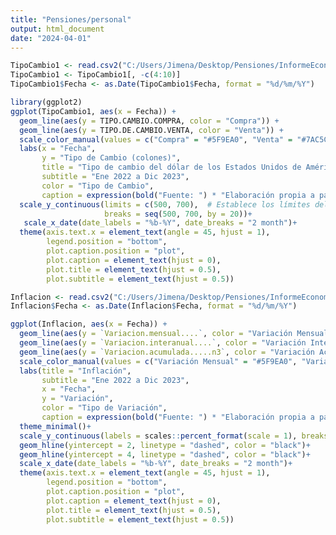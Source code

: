 ```yaml
---
title: "Pensiones/personal"
output: html_document
date: "2024-04-01"
---
```




```r
TipoCambio1 <- read.csv2("C:/Users/Jimena/Desktop/Pensiones/InformeEconomico/TipoCambio1.csv")
TipoCambio1 <- TipoCambio1[, -c(4:10)]
TipoCambio1$Fecha <- as.Date(TipoCambio1$Fecha, format = "%d/%m/%Y")
```

```r
library(ggplot2)
ggplot(TipoCambio1, aes(x = Fecha)) +
  geom_line(aes(y = TIPO.CAMBIO.COMPRA, color = "Compra")) +
  geom_line(aes(y = TIPO.DE.CAMBIO.VENTA, color = "Venta")) +
  scale_color_manual(values = c("Compra" = "#5F9EA0", "Venta" = "#7AC5CD")) +
  labs(x = "Fecha", 
       y = "Tipo de Cambio (colones)",
       title = "Tipo de cambio del dólar de los Estados Unidos de América", 
       subtitle = "Ene 2022 a Dic 2023",
       color = "Tipo de Cambio",
       caption = expression(bold("Fuente: ") * "Elaboración propia a partir de datos del BCCR."))+
  scale_y_continuous(limits = c(500, 700),  # Establece los límites del eje y
                     breaks = seq(500, 700, by = 20))+
   scale_x_date(date_labels = "%b-%Y", date_breaks = "2 month")+
  theme(axis.text.x = element_text(angle = 45, hjust = 1),
        legend.position = "bottom",
        plot.caption.position = "plot",
        plot.caption = element_text(hjust = 0),
        plot.title = element_text(hjust = 0.5),
        plot.subtitle = element_text(hjust = 0.5))
```

```r
Inflacion <- read.csv2("C:/Users/Jimena/Desktop/Pensiones/InformeEconomico/Inflacion.csv")
Inflacion$Fecha <- as.Date(Inflacion$Fecha, format = "%d/%m/%Y")
```

```r
ggplot(Inflacion, aes(x = Fecha)) +
  geom_line(aes(y = `Variacion.mensual....`, color = "Variación Mensual"),size = 1.15) +
  geom_line(aes(y = `Variacion.interanual....`, color = "Variación Interanual"),size = 1.15) +
  geom_line(aes(y = `Variacion.acumulada.....n3`, color = "Variación Acumulada"),size = 1.15) +
  scale_color_manual(values = c("Variación Mensual" = "#5F9EA0", "Variación Interanual" = "#BCEE68", "Variación Acumulada" = "#00CDCD")) +
  labs(title = "Inflación",
       subtitle = "Ene 2022 a Dic 2023",
       x = "Fecha",
       y = "Variación",
       color = "Tipo de Variación",
       caption = expression(bold("Fuente: ") * "Elaboración propia a partir de datos del BCCR.")) +
  theme_minimal()+
  scale_y_continuous(labels = scales::percent_format(scale = 1), breaks = seq(-4, 13, by = 1))+
  geom_hline(yintercept = 2, linetype = "dashed", color = "black")+
  geom_hline(yintercept = 4, linetype = "dashed", color = "black")+
  scale_x_date(date_labels = "%b-%Y", date_breaks = "2 month")+
  theme(axis.text.x = element_text(angle = 45, hjust = 1),
        legend.position = "bottom",
        plot.caption.position = "plot",
        plot.caption = element_text(hjust = 0),
        plot.title = element_text(hjust = 0.5),
        plot.subtitle = element_text(hjust = 0.5))
```



